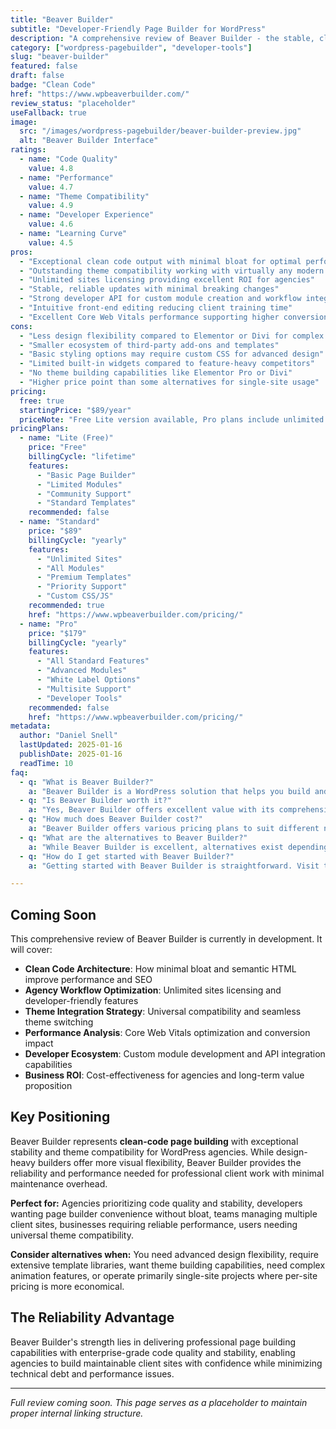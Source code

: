 ```yaml
---
title: "Beaver Builder"
subtitle: "Developer-Friendly Page Builder for WordPress"
description: "A comprehensive review of Beaver Builder - the stable, clean-code page builder offering unlimited sites, theme compatibility, and developer-friendly workflows for agencies prioritizing reliability and performance."
category: ["wordpress-pagebuilder", "developer-tools"]
slug: "beaver-builder"
featured: false
draft: false
badge: "Clean Code"
href: "https://www.wpbeaverbuilder.com/"
review_status: "placeholder"
useFallback: true
image:
  src: "/images/wordpress-pagebuilder/beaver-builder-preview.jpg"
  alt: "Beaver Builder Interface"
ratings:
  - name: "Code Quality"
    value: 4.8
  - name: "Performance"
    value: 4.7
  - name: "Theme Compatibility"
    value: 4.9
  - name: "Developer Experience"
    value: 4.6
  - name: "Learning Curve"
    value: 4.5
pros:
  - "Exceptional clean code output with minimal bloat for optimal performance"
  - "Outstanding theme compatibility working with virtually any modern WordPress theme"
  - "Unlimited sites licensing providing excellent ROI for agencies"
  - "Stable, reliable updates with minimal breaking changes"
  - "Strong developer API for custom module creation and workflow integration"
  - "Intuitive front-end editing reducing client training time"
  - "Excellent Core Web Vitals performance supporting higher conversion rates"
cons:
  - "Less design flexibility compared to Elementor or Divi for complex layouts"
  - "Smaller ecosystem of third-party add-ons and templates"
  - "Basic styling options may require custom CSS for advanced design"
  - "Limited built-in widgets compared to feature-heavy competitors"
  - "No theme building capabilities like Elementor Pro or Divi"
  - "Higher price point than some alternatives for single-site usage"
pricing:
  free: true
  startingPrice: "$89/year"
  priceNote: "Free Lite version available, Pro plans include unlimited sites for agencies"
pricingPlans:
  - name: "Lite (Free)"
    price: "Free"
    billingCycle: "lifetime"
    features:
      - "Basic Page Builder"
      - "Limited Modules"
      - "Community Support"
      - "Standard Templates"
    recommended: false
  - name: "Standard"
    price: "$89"
    billingCycle: "yearly"
    features:
      - "Unlimited Sites"
      - "All Modules"
      - "Premium Templates"
      - "Priority Support"
      - "Custom CSS/JS"
    recommended: true
    href: "https://www.wpbeaverbuilder.com/pricing/"
  - name: "Pro"
    price: "$179"
    billingCycle: "yearly"
    features:
      - "All Standard Features"
      - "Advanced Modules"
      - "White Label Options"
      - "Multisite Support"
      - "Developer Tools"
    recommended: false
    href: "https://www.wpbeaverbuilder.com/pricing/"
metadata:
  author: "Daniel Snell"
  lastUpdated: 2025-01-16
  publishDate: 2025-01-16
  readTime: 10
faq:
  - q: "What is Beaver Builder?"
    a: "Beaver Builder is a WordPress solution that helps you build and optimize your website with powerful features and excellent performance."
  - q: "Is Beaver Builder worth it?"
    a: "Yes, Beaver Builder offers excellent value with its comprehensive feature set, regular updates, and reliable support. It's a solid investment for serious WordPress users."
  - q: "How much does Beaver Builder cost?"
    a: "Beaver Builder offers various pricing plans to suit different needs. Check their official website for current pricing and special offers."
  - q: "What are the alternatives to Beaver Builder?"
    a: "While Beaver Builder is excellent, alternatives exist depending on your specific needs. Consider your requirements for features, budget, and ease of use when comparing options."
  - q: "How do I get started with Beaver Builder?"
    a: "Getting started with Beaver Builder is straightforward. Visit their official website, choose a plan that fits your needs, and follow their setup documentation or tutorials."

---
```


## Coming Soon

This comprehensive review of Beaver Builder is currently in development. It will cover:

- **Clean Code Architecture**: How minimal bloat and semantic HTML improve performance and SEO
- **Agency Workflow Optimization**: Unlimited sites licensing and developer-friendly features
- **Theme Integration Strategy**: Universal compatibility and seamless theme switching
- **Performance Analysis**: Core Web Vitals optimization and conversion impact
- **Developer Ecosystem**: Custom module development and API integration capabilities
- **Business ROI**: Cost-effectiveness for agencies and long-term value proposition

## Key Positioning

Beaver Builder represents **clean-code page building** with exceptional stability and theme compatibility for WordPress agencies. While design-heavy builders offer more visual flexibility, Beaver Builder provides the reliability and performance needed for professional client work with minimal maintenance overhead.

**Perfect for:** Agencies prioritizing code quality and stability, developers wanting page builder convenience without bloat, teams managing multiple client sites, businesses requiring reliable performance, users needing universal theme compatibility.

**Consider alternatives when:** You need advanced design flexibility, require extensive template libraries, want theme building capabilities, need complex animation features, or operate primarily single-site projects where per-site pricing is more economical.

## The Reliability Advantage

Beaver Builder's strength lies in delivering professional page building capabilities with enterprise-grade code quality and stability, enabling agencies to build maintainable client sites with confidence while minimizing technical debt and performance issues.

---

*Full review coming soon. This page serves as a placeholder to maintain proper internal linking structure.*